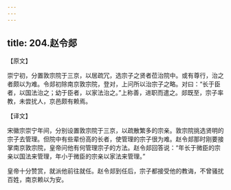 ```yaml
---
---
---
```

title: 204.赵令郯
---



【原文】

崇宁初，分置敦宗院于三京，以居疏冗，选宗子之贤者莅治院中。或有尊行，治之者颇以为难。令郯初除南京敦宗院，登对，上问所以治宗子之略。对曰：“长于臣者，以国法治之；幼于臣者，以家法治之。”上称善，进职而遣之。郯既至，宗子率教，未尝扰人，京邑颇有赖焉。

【译文】

宋徽宗崇宁年间，分别设置敦宗院于三京，以疏散繁多的宗亲。敦宗院挑选贤明的宗子去管理。但院中有些辈份高的长者，使管理的宗子很为难。赵令郯那时刚要接掌南京敦宗院，皇帝问他有何管理宗子的方法。赵令郯回答说：“年长于微臣的宗亲以国法来管理，年小于微臣的宗亲以家法来管理。”

皇帝十分赞赏，就派他前往就任。赵令郯到任后，宗子都接受他的教诲，不曾骚扰百姓，南京赖以为安。